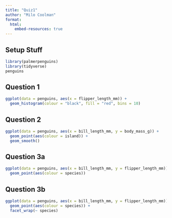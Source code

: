 ```yaml
---
title: "Quiz1"
author: "Milo Coolman"
format: 
  html:
    embed-resources: true
---
```

## Setup Stuff
```r
library(palmerpenguins)
library(tidyverse)
penguins
```

## Question 1
```r
ggplot(data = penguins, aes(x = flipper_length_mm)) +
  geom_histogram(colour = "black", fill = "red", bins = 10)
```

## Question 2
```r
ggplot(data = penguins, aes(x = bill_length_mm, y = body_mass_g)) +
  geom_point(aes(colour = island)) +
  geom_smooth()
```

## Question 3a
```r
ggplot(data = penguins, aes(x = bill_length_mm, y = flipper_length_mm)) +
  geom_point(aes(colour = species))
```

## Question 3b
```r
ggplot(data = penguins, aes(x = bill_length_mm, y = flipper_length_mm)) +
  geom_point(aes(colour = species)) +
  facet_wrap(~ species)
```





